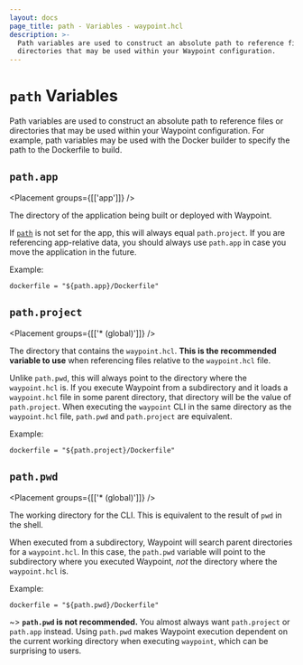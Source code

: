```yaml
---
layout: docs
page_title: path - Variables - waypoint.hcl
description: >-
  Path variables are used to construct an absolute path to reference files or
  directories that may be used within your Waypoint configuration.
---
```


# `path` Variables

Path variables are used to construct an absolute path to reference
files or directories that may be used within your Waypoint configuration.
For example, path variables may be used with the Docker builder to
specify the path to the Dockerfile to build.

## `path.app`

<Placement groups={[['app']]} />

The directory of the application being built or deployed with Waypoint.

If [`path`](/docs/waypoint-hcl/app#path) is not set for the app, this will
always equal `path.project`. If you are referencing app-relative data,
you should always use `path.app` in case you move the application in
the future.

Example:

```hcl
dockerfile = "${path.app}/Dockerfile"
```

## `path.project`

<Placement groups={[['* (global)']]} />

The directory that contains the `waypoint.hcl`. **This is the recommended
variable to use** when referencing files relative to the `waypoint.hcl` file.

Unlike `path.pwd`, this will always point to the directory where the
`waypoint.hcl` is. If you execute Waypoint from a subdirectory and it loads
a `waypoint.hcl` file in some parent directory, that directory will be
the value of `path.project`.
When executing the `waypoint` CLI in the same directory as the `waypoint.hcl`
file, `path.pwd` and `path.project` are equivalent.

Example:

```hcl
dockerfile = "${path.project}/Dockerfile"
```

## `path.pwd`

<Placement groups={[['* (global)']]} />

The working directory for the CLI. This is equivalent to the result of
`pwd` in the shell.

When executed from a subdirectory, Waypoint will search parent directories
for a `waypoint.hcl`. In this case, the `path.pwd` variable will point to
the subdirectory where you executed Waypoint, _not_ the directory where
the `waypoint.hcl` is.

Example:

```hcl
dockerfile = "${path.pwd}/Dockerfile"
```

~> **`path.pwd` is not recommended.** You almost always want `path.project`
or `path.app` instead. Using `path.pwd` makes Waypoint execution dependent
on the current working directory when executing `waypoint`, which can be
surprising to users.
